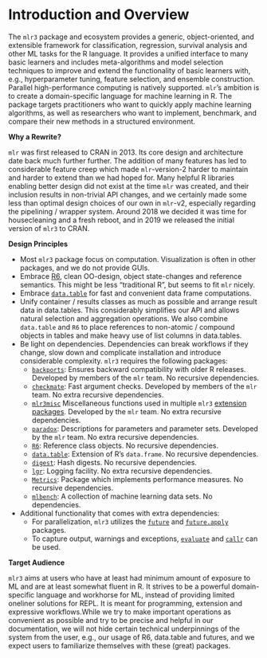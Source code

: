 # Introduction and Overview

The `mlr3` package and ecosystem provides a generic, object-oriented, and extensible framework for classification, regression, survival analysis and other ML tasks for the R language.
It provides a unified interface to many basic learners and includes meta-algorithms and model selection techniques to improve and extend the functionality of basic learners with, e.g., hyperparameter tuning, feature selection, and ensemble construction.
Parallel high-performance computing is natively supported.
`mlr`'s ambition is to create a domain-specific language for machine learning in R.
The package targets practitioners who want to quickly apply machine learning algorithms, as well as researchers who want to implement, benchmark, and compare their new methods in a structured environment.

**Why a Rewrite?**

`mlr` was first released to CRAN in 2013. Its core design and architecture date back much further further.
The addition of many features has led to considerable feature creep which made `mlr`-version-2 harder to maintain and harder to extend than we had hoped for.
Many helpful R libraries enabling better design did not exist at the time `mlr` was created, and their inclusion results in non-trivial API changes, and we certainly made some less than optimal design choices of our own in `mlr`-v2, especially regarding the pipelining / wrapper system.
Around 2018 we decided it was time for housecleaning and a fresh reboot, and in 2019 we released the initial version of `mlr3` to CRAN.


**Design Principles**

* Most `mlr3` package focus on computation. Visualization is often in other packages, and we do not provide GUIs.
* Embrace [R6](https://cran.r-project.org/package=R6), clean OO-design, object state-changes and reference semantics. This might be less "traditional R", but seems to fit `mlr` nicely.
* Embrace [`data.table`](https://cran.r-project.org/package=data.table) for fast and convenient data frame computations.
* Unify container / results classes as much as possible and arrange result data in data.tables. This considerably simplifies our API and allows natural selection and aggregation operations. We also combine `data.table` and `R6` to place references to non-atomic / compound objects in tables and make heavy use of list columns in data.tables.
* Be light on dependencies. Dependencies can break workflows if they change, slow down and complicate installation and introduce considerable complexity. `mlr3` requires the following packages:
    - [`backports`](https://cran.r-project.org/package=backports): Ensures backward compatibility with older R releases. Developed by members of the `mlr` team. No recursive dependencies.
    - [`checkmate`](https://cran.r-project.org/package=checkmate): Fast argument checks. Developed by members of the `mlr` team. No extra recursive dependencies.
    - [`mlr3misc`](https://github.com/mlr-org/mlr3misc) Miscellaneous functions used in multiple `mlr3` [extension packages](https://github.com/mlr-org/mlr3/wiki/Extension-Packages). Developed by the `mlr` team. No extra recursive dependencies.
    - [`paradox`](https://github.com/mlr-org/paradox): Descriptions for parameters and parameter sets. Developed by the `mlr` team. No extra recursive dependencies.
    - [`R6`](https://cran.r-project.org/package=R6): Reference class objects. No recursive dependencies.
    - [`data.table`](https://cran.r-project.org/package=data.table): Extension of R's `data.frame`. No recursive dependencies.
    - [`digest`](https://cran.r-project.org/package=digest): Hash digests. No recursive dependencies.
    - [`lgr`](https://github.com/s-fleck/lgr): Logging facility. No extra recursive dependencies.
    - [`Metrics`](https://cran.r-project.org/package=Metrics): Package which implements performance measures. No recursive dependencies.
    - [`mlbench`](https://cran.r-project.org/package=mlbench): A collection of machine learning data sets. No dependencies.

* Additional functionality that comes with extra dependencies:
    - For parallelization, `mlr3` utilizes the [`future`](https://cran.r-project.org/package=future) and [`future.apply`](https://cran.r-project.org/package=future.apply) packages.
    - To capture output, warnings and exceptions, [`evaluate`](https://cran.r-project.org/package=evaluate) and [`callr`](https://cran.r-project.org/package=callr) can be used.


**Target Audience**

`mlr3` aims at users who have at least had minimum amount of exposure to ML and are at least somewhat fluent in R. It strives to be a powerful domain-specific language and workhorse for ML, instead of providing limited oneliner solutions for REPL. It is meant for programming, extension and expressive workflows.While we try to make important operations as convenient as possible and try to be precise and helpful in our documentation, we will not hide certain technical underpinnings of the system from the user, e.g., our usage of R6, data.table and futures, and we expect users to familiarize themselves with these (great) packages.




